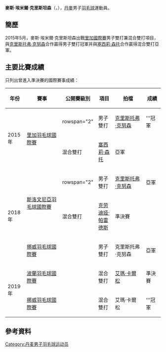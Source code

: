 {{noteTA|G1=Badminton
|1=zh-cn:克劳迪娅;zh-tw:克勞蒂亞;}}
{{Infobox 羽球選手
| playername              = 麥斯·埃米爾·克里斯坦森<br />{{lang|da|Mads Emil Christensen}}
| image                   = 
| size                    = 
| caption                 = 
| birth_name              = 
| date_of_birth           = {{birth_date_and_age|1997|5|26}}
| place_of_birth          = 
| height                  = 
| weight                  = 
| event                   = 男子雙打、混合雙打
| country                 = {{DEN}}
| years_active            = 
| handedness              = 
| coach                   = 
| highest_ranking         = 第200位（混雙-[[塞西莉·森托|森托]]）<br/>
| date_of_highest_ranking = 2015年12月3日<ref name="ranking">[http://bwfcontent.tournamentsoftware.com/ranking/player.aspx?id=12552&player=1256038 BWF World Ranking - Ranking of Mads Emil CHRISTENSEN (64386)]{{en}}</ref>
| current_ranking         = 第297位（男雙-[[Rasmus_Rylander|Rylander]]）<br/>第1183位（男雙-[[克里斯托弗·克努森|克努森]]）<br/>第349位（混雙-[[塞西莉·森托|森托]]）<br/>第1029位（混雙-[[伊琳娜·阿美莱·安德森|安德森]]）<br/>
| date_of_current_ranking = 2016年12月22日<ref>[http://bwfcontent.tournamentsoftware.com/ranking/category.aspx?id=12552&category=474 BWF World Ranking - BWF世界排名榜 (12/22/2016) - Men's doubles] {{Wayback|url=http://bwfcontent.tournamentsoftware.com/ranking/category.aspx?id=12552&category=474 |date=20170305013231 }}{{en}}</ref><ref>[http://bwfcontent.tournamentsoftware.com/ranking/category.aspx?id=12552&category=476 BWF World Ranking - BWF世界排名榜 (12/22/2016) - Mixed doubles] {{Wayback|url=http://bwfcontent.tournamentsoftware.com/ranking/category.aspx?id=12552&category=476 |date=20181001225748 }}{{en}}</ref>
| played                  = 11勝–9負（男雙）<br/>12勝–13負（混雙）
| titles                  = 
| bwf_profile             = 5A68CB87-2EEF-44AD-A03D-E375312B3A2F
| bwf_id                  = 64386
| updated                 = 2016年12月22日
}}
{{MedalTableTop}}
{{MedalSport | 男子[[羽毛球|羽毛球]]}}
{{MedalCountry | {{DEN}}}}
{{MedalBottom}}
'''麥斯·埃米爾·克里斯坦森'''（{{lang-da|'''Mads Emil Christensen'''}}，{{bd|1997年|5月26日}}），[[丹麥|丹麥]]男子[[羽毛球|羽毛球]]運動員。

==簡歷==
2015年5月，麥斯·埃米爾·克里斯坦森出戰[[2015年里加羽毛球國際賽|里加國際賽]]男子雙打兼混合雙打項目，與[[克里斯托弗·克努森|克里斯托弗·克努森]]合作贏得男子雙打冠軍并與[[塞西莉·森托|塞西莉·森托]]合作贏得混合雙打亞軍。

==主要比賽成績==
只列出曾進入準決賽的國際賽事成績：
{| class=wikitable style="text-align:center; font-size:small;" 
!width="50"|年份
!width="180"|賽事
!width="80"|公開賽級別
!width="60"|項目
!width="150"|拍檔
!width="50"|成績
|-
!rowspan="2"|2015年
|rowspan="2"|[[2015年里加羽毛球國際賽|里加羽毛球國際賽]]
|rowspan="2" {{BWFFS}}
|男子雙打
|[[克里斯托弗·克努森|克里斯托弗·克努森]]
|bgcolor="gold"|'''冠軍
|-
|混合雙打
|[[塞西莉·森托|塞西莉·森托]]
|bgcolor="silver"|亞軍
|-
!rowspan="3"|2018年
|rowspan="2"|[[2018年斯洛文尼亞羽毛球國際賽|斯洛文尼亞羽毛球國際賽]]
|rowspan="2" {{BWFIS}}
|男子雙打
|[[克里斯托弗·克努森|克里斯托弗·克努森]]
|bgcolor="silver"|亞軍
|-
|混合雙打
|[[克劳迪娅·帕雷德斯|克劳迪娅·帕雷德斯]]
|bgcolor="#b8860b"|準決賽
|-
|[[2018年挪威羽毛球國際賽|挪威羽毛球國際賽]]
|{{BWFIS}}
|男子雙打
|克里斯托弗·克努森
|bgcolor="silver"|亞軍
|-
!rowspan="2"|2019年
|[[2019年波蘭羽毛球國際賽|波蘭羽毛球國際賽]]
|{{BWFIS}}
|混合雙打
|{{flagicon|SWE}} [[艾瑪·卡爾松|艾瑪·卡爾松]]
|bgcolor="#b8860b"|準決賽
|-
|[[2019年挪威羽毛球國際賽|挪威羽毛球國際賽]]
|{{BWFIS}}
|混合雙打
|{{flagicon|SWE}} 艾瑪·卡爾松
|bgcolor="gold"|'''冠軍
|}
{{BWF賽事級別索引}}

== 參考資料 ==
{{Reflist}}

{{DEFAULTSORT:Christensen, Mads Emil}}
[[Category:丹麦男子羽毛球运动员|Category:丹麦男子羽毛球运动员]]